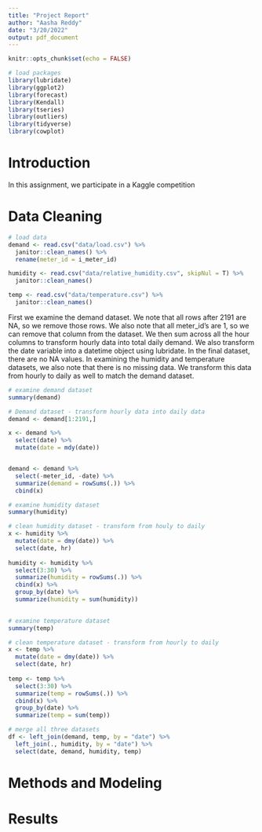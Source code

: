 ```yaml
---
title: "Project Report"
author: "Aasha Reddy"
date: "3/20/2022"
output: pdf_document
---
```


```r
knitr::opts_chunk$set(echo = FALSE)
```

```r
# load packages
library(lubridate)
library(ggplot2)
library(forecast)  
library(Kendall)
library(tseries)
library(outliers)
library(tidyverse)
library(cowplot)
```

# Introduction

In this assignment, we participate in a Kaggle competition 

# Data Cleaning


```r
# load data
demand <- read.csv("data/load.csv") %>%
  janitor::clean_names() %>%
  rename(meter_id = i_meter_id)

humidity <- read.csv("data/relative_humidity.csv", skipNul = T) %>%
  janitor::clean_names()

temp <- read.csv("data/temperature.csv") %>%
  janitor::clean_names()
```

First we examine the demand dataset. We note that all rows after 2191 are NA, so we remove those rows. We also note that all meter_id's are 1, so we can remove that column from the dataset. We then sum across all the hour columns to transform hourly data into total daily demand. We also transform the date variable into a datetime object using lubridate. In the final dataset, there are no NA values. In examining the humidity and temperature datasets, we also note that there is no missing data. We transform this data from hourly to daily as well to match the demand dataset. 

```r
# examine demand dataset
summary(demand)

# Demand dataset - transform hourly data into daily data
demand <- demand[1:2191,]

x <- demand %>%
  select(date) %>%
  mutate(date = mdy(date))


demand <- demand %>%
  select(-meter_id, -date) %>%
  summarize(demand = rowSums(.)) %>%
  cbind(x)
```

```r
# examine humidity dataset
summary(humidity)

# clean humidity dataset - transform from houly to daily
x <- humidity %>%
  mutate(date = dmy(date)) %>%
  select(date, hr)
  
humidity <- humidity %>%
  select(3:30) %>%
  summarize(humidity = rowSums(.)) %>%
  cbind(x) %>%
  group_by(date) %>%
  summarize(humidity = sum(humidity))
  
```


```r
# examine temperature dataset
summary(temp)

# clean temperature dataset - transform from hourly to daily
x <- temp %>%
  mutate(date = dmy(date)) %>%
  select(date, hr)
  
temp <- temp %>%
  select(3:30) %>%
  summarize(temp = rowSums(.)) %>%
  cbind(x) %>%
  group_by(date) %>%
  summarize(temp = sum(temp))
```

```r
# merge all three datasets
df <- left_join(demand, temp, by = "date") %>%
  left_join(., humidity, by = "date") %>%
  select(date, demand, humidity, temp)
```


# Methods and Modeling



# Results

